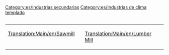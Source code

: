 <table align="right"><tr valign="top"><td>
[[Translation:Main/en/Sawmill]]{{en/-}}
{{es/Industrias| nombre=Aserradero (clima templado)
| imagen=Sawmill.png
| climas=[[Main/en/Clima/Es#Templado|Templado]]
| acepta=[[Main/es/Madera|Madera]]
| produce=[[Main/es/Mercancías|Mercancías]]
| notas=En inglés tiene dos nombres: '[[Main/en/Sawmill]]' en el clima templado y '[[Main/en/Lumber Mill]]' en el clima subtropical.
}}<td/>
<td>[[Translation:Main/en/Lumber Mill]]{{en/-}}
{{es/Industrias| nombre=Aserradero (clima subtropical)
| imagen=Lumbermill.png
| climas=[[Main/es/subtropical|subtropical]]
| acepta=Nada
| produce=[[Main/es/Madera|Madera]]
| notas=No se genera ni se construye automáticamente, sino que debe de ser fundada (construida) por el jugador. Debe situarse en zonas con [[Main/es/árboles de tipo 4|árboles de tipo 4]] (Selva), donde talará los árboles situados dentro de un área determinada. Una vez que todos los árboles en esta área sean talados, la producción se reducirá a 0. Como resultado, normalmente es necesaria la plantación de árboles para mantener esta industria.
}}<td/><tr/>

[[Category:es/Industrias secundarias]]
[[Category:es/Industrias de clima templado]]